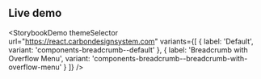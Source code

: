 ## Live demo

<StorybookDemo
  themeSelector
  url="https://react.carbondesignsystem.com"
  variants={[
    {
      label: 'Default',
      variant: 'components-breadcrumb--default'
    },
    {
      label: 'Breadcrumb with Overflow Menu',
      variant: 'components-breadcrumb--breadcrumb-with-overflow-menu'
    }
  ]}
/>
